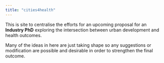 ```yaml
---
title: "cities4health"
---
```


This is site to centralise the efforts for an upcoming proposal for an **Industry PhD** exploring the intersection between urban development and health outcomes.

Many of the ideas in here are just taking shape so any suggestions or modification are possible and desirable in order to strengthen the final outcome.
